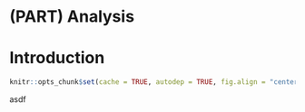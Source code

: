 # (PART) Analysis {-}

# Introduction

```r
knitr::opts_chunk$set(cache = TRUE, autodep = TRUE, fig.align = "center")
```

asdf
